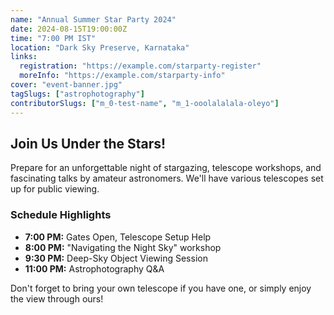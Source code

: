 ```yaml
---
name: "Annual Summer Star Party 2024"
date: 2024-08-15T19:00:00Z
time: "7:00 PM IST"
location: "Dark Sky Preserve, Karnataka"
links:
  registration: "https://example.com/starparty-register"
  moreInfo: "https://example.com/starparty-info"
cover: "event-banner.jpg"
tagSlugs: ["astrophotography"]
contributorSlugs: ["m_0-test-name", "m_1-ooolalalala-oleyo"]
---
```


## Join Us Under the Stars!

Prepare for an unforgettable night of stargazing, telescope workshops, and fascinating talks by amateur astronomers. We'll have various telescopes set up for public viewing.

### Schedule Highlights

* **7:00 PM:** Gates Open, Telescope Setup Help
* **8:00 PM:** "Navigating the Night Sky" workshop
* **9:30 PM:** Deep-Sky Object Viewing Session
* **11:00 PM:** Astrophotography Q&A

Don't forget to bring your own telescope if you have one, or simply enjoy the view through ours!